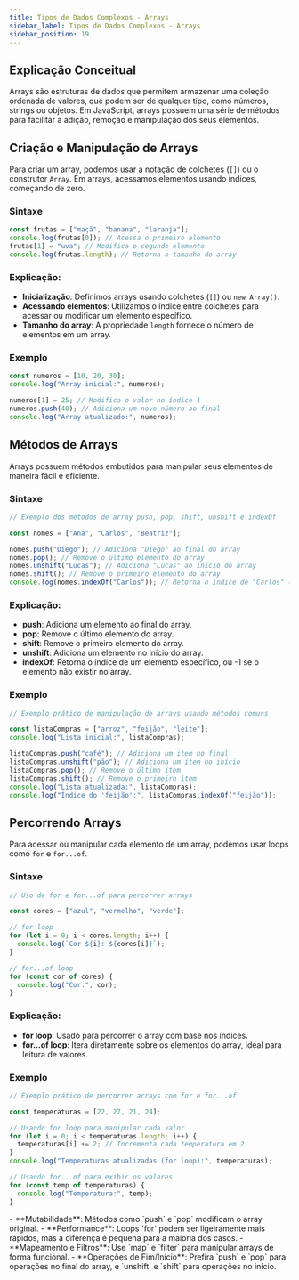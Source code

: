 ```yaml
---
title: Tipos de Dados Complexos - Arrays
sidebar_label: Tipos de Dados Complexos - Arrays
sidebar_position: 19
---
```




## Explicação Conceitual

Arrays são estruturas de dados que permitem armazenar uma coleção ordenada de valores, que podem ser de qualquer tipo, como números, strings ou objetos. Em JavaScript, arrays possuem uma série de métodos para facilitar a adição, remoção e manipulação dos seus elementos.

## Criação e Manipulação de Arrays

Para criar um array, podemos usar a notação de colchetes (`[]`) ou o construtor `Array`. Em arrays, acessamos elementos usando índices, começando de zero.

### Sintaxe
```js
const frutas = ["maçã", "banana", "laranja"];
console.log(frutas[0]); // Acessa o primeiro elemento
frutas[1] = "uva"; // Modifica o segundo elemento
console.log(frutas.length); // Retorna o tamanho do array
```

### Explicação:

- **Inicialização**: Definimos arrays usando colchetes (`[]`) ou `new Array()`.
- **Acessando elementos**: Utilizamos o índice entre colchetes para acessar ou modificar um elemento específico.
- **Tamanho do array**: A propriedade `length` fornece o número de elementos em um array.

### Exemplo
```js
const numeros = [10, 20, 30];
console.log("Array inicial:", numeros);

numeros[1] = 25; // Modifica o valor no índice 1
numeros.push(40); // Adiciona um novo número ao final
console.log("Array atualizado:", numeros);
```

## Métodos de Arrays

Arrays possuem métodos embutidos para manipular seus elementos de maneira fácil e eficiente.

### Sintaxe
```js
// Exemplo dos métodos de array push, pop, shift, unshift e indexOf

const nomes = ["Ana", "Carlos", "Beatriz"];

nomes.push("Diego"); // Adiciona "Diego" ao final do array
nomes.pop(); // Remove o último elemento do array
nomes.unshift("Lucas"); // Adiciona "Lucas" ao início do array
nomes.shift(); // Remove o primeiro elemento do array
console.log(nomes.indexOf("Carlos")); // Retorna o índice de "Carlos" (ou -1 se não existir)
```

### Explicação:

- **push**: Adiciona um elemento ao final do array.
- **pop**: Remove o último elemento do array.
- **shift**: Remove o primeiro elemento do array.
- **unshift**: Adiciona um elemento no início do array.
- **indexOf**: Retorna o índice de um elemento específico, ou -1 se o elemento não existir no array.

### Exemplo
```js
// Exemplo prático de manipulação de arrays usando métodos comuns

const listaCompras = ["arroz", "feijão", "leite"];
console.log("Lista inicial:", listaCompras);

listaCompras.push("café"); // Adiciona um item no final
listaCompras.unshift("pão"); // Adiciona um item no início
listaCompras.pop(); // Remove o último item
listaCompras.shift(); // Remove o primeiro item
console.log("Lista atualizada:", listaCompras);
console.log("Índice do 'feijão':", listaCompras.indexOf("feijão"));
```

## Percorrendo Arrays

Para acessar ou manipular cada elemento de um array, podemos usar loops como `for` e `for...of`.

### Sintaxe
```js
// Uso de for e for...of para percorrer arrays

const cores = ["azul", "vermelho", "verde"];

// for loop
for (let i = 0; i < cores.length; i++) {
  console.log(`Cor ${i}: ${cores[i]}`);
}

// for...of loop
for (const cor of cores) {
  console.log("Cor:", cor);
}
```

### Explicação:

- **for loop**: Usado para percorrer o array com base nos índices.
- **for...of loop**: Itera diretamente sobre os elementos do array, ideal para leitura de valores.

### Exemplo
```js
// Exemplo prático de percorrer arrays com for e for...of

const temperaturas = [22, 27, 21, 24];

// Usando for loop para manipular cada valor
for (let i = 0; i < temperaturas.length; i++) {
  temperaturas[i] += 2; // Incrementa cada temperatura em 2
}
console.log("Temperaturas atualizadas (for loop):", temperaturas);

// Usando for...of para exibir os valores
for (const temp of temperaturas) {
  console.log("Temperatura:", temp);
}
```

<Admonition type="info" title="Dicas sobre Arrays">
  - **Mutabilidade**: Métodos como `push` e `pop` modificam o array original.
  - **Performance**: Loops `for` podem ser ligeiramente mais rápidos, mas a diferença é pequena para a maioria dos casos.
  - **Mapeamento e Filtros**: Use `map` e `filter` para manipular arrays de forma funcional.
  - **Operações de Fim/Início**: Prefira `push` e `pop` para operações no final do array, e `unshift` e `shift` para operações no início.
</Admonition>
